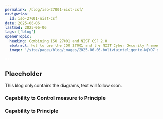 ```yaml
---
permalink: /blog/iso-27001-nist-csf/
navigation:
  id: iso-27001-nist-csf
date: 2025-06-06
lastmod: 2025-06-06
tags: ['blog']
openerTopic:
  heading: Combining ISO 27001 and NIST CSF 2.0
  abstract: Hot to use the ISO 27001 and the NIST Cyber Security Framework 2.0 be together
  image: '/site/pages/blog/images/2025-06-06-boliviainteligente-NQYO7_xwA70-unsplash.jpg'

---
```



## Placeholder

This blog only contains the diagrams, text will follow soon.


### Capability to Control measure to Principle

<Diagram src="/site/pages/blog/images-security-framework/capability-controlmeasure-principle.svg" width="70rem" />

### Capability to Principle

<Diagram src="/site/pages/blog/images-security-framework/capability-principle.svg" width="70rem" />

